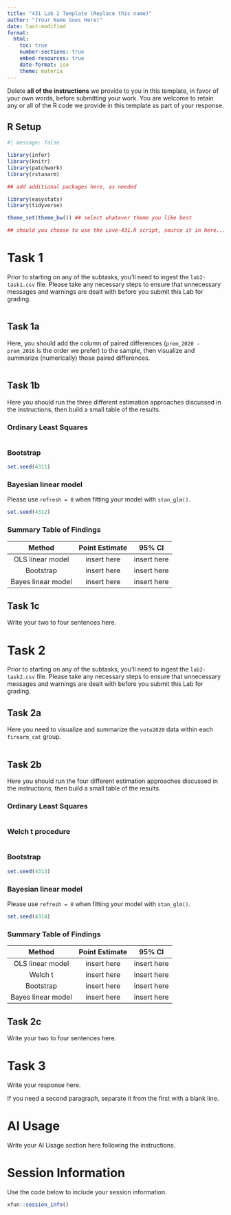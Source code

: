 ---
title: "431 Lab 2 Template (Replace this name)"
author: "(Your Name Goes Here)"
date: last-modified
format: 
  html:
    toc: true
    number-sections: true
    embed-resources: true
    date-format: iso
    theme: materia
---

:::{.callout-important}

Delete **all of the instructions** we provide to you in this template, in favor of your own words, before submitting your work. You are welcome to retain any or all of the R code we provide in this template as part of your response.

:::

## R Setup {.unnumbered}

```{r}
#| message: false

library(infer)
library(knitr)
library(patchwork)
library(rstanarm)

## add additional packages here, as needed

library(easystats)
library(tidyverse)

theme_set(theme_bw()) ## select whatever theme you like best

## should you choose to use the Love-431.R script, source it in here...

```

# Task 1

Prior to starting on any of the subtasks, you'll need to ingest the `lab2-task1.csv` file. Please take any necessary steps to ensure that unnecessary messages and warnings are dealt with before you submit this Lab for grading.

```{r}

```


## Task 1a

Here, you should add the column of paired differences (`prem_2020 - prem_2016` is the order we prefer) to the sample, then visualize and summarize (numerically) those paired differences.

```{r}

```

## Task 1b

Here you should run the three different estimation approaches discussed in the instructions, then build a small table of the results.

### Ordinary Least Squares

```{r}

```

### Bootstrap

```{r}
set.seed(4311)

```

### Bayesian linear model

Please use `refresh = 0` when fitting your model with `stan_glm()`.

```{r}
set.seed(4312)

```


### Summary Table of Findings

Method | Point Estimate | 95% CI
:--------: | :-------: | :---------:
OLS linear model | insert here | insert here
Bootstrap | insert here | insert here
Bayes linear model | insert here | insert here


## Task 1c

Write your two to four sentences here.

# Task 2

Prior to starting on any of the subtasks, you'll need to ingest the `lab2-task2.csv` file. Please take any necessary steps to ensure that unnecessary messages and warnings are dealt with before you submit this Lab for grading.

## Task 2a

Here you need to visualize and summarize the `vote2020` data within each `firearm_cat` group.

```{r}

```


## Task 2b

Here you should run the four different estimation approaches discussed in the instructions, then build a small table of the results.

### Ordinary Least Squares

```{r}

```


### Welch t procedure

```{r}

```

### Bootstrap

```{r}
set.seed(4313)

```

### Bayesian linear model

Please use `refresh = 0` when fitting your model with `stan_glm()`.

```{r}
set.seed(4314)

```


### Summary Table of Findings

Method | Point Estimate | 95% CI
:--------: | :-------: | :---------:
OLS linear model | insert here | insert here
Welch t | insert here | insert here
Bootstrap | insert here | insert here
Bayes linear model | insert here | insert here


## Task 2c

Write your two to four sentences here.



# Task 3

Write your response here.

If you need a second paragraph, separate it from the first with a blank line.

# AI Usage

Write your AI Usage section here following the instructions.

# Session Information

Use the code below to include your session information.

```{r}
xfun::session_info()
```